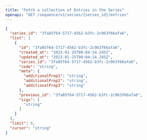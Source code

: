 ```yaml
---
title: "Fetch a collection of Entries in the Series"
openapi: "GET /sequence/v1/series/{series_id}/entries"
---
```


<ResponseExample>

```json Example
{​
  "series_id": "3fa85f64-5717-4562-b3fc-2c963f66afa6",​
  "list": [​
    {​
      "id": "3fa85f64-5717-4562-b3fc-2c963f66afa6",​
      "created_at": "2023-01-25T08:04:14.245Z",​
      "updated_at": "2023-01-25T08:04:14.245Z",​
      "series_id": "3fa85f64-5717-4562-b3fc-2c963f66afa6",​
      "code": "string",​
      "meta": {​
        "additionalProp1": "string",​
        "additionalProp2": "string",​
        "additionalProp3": "string"​
      },​
      "previous_id": "3fa85f64-5717-4562-b3fc-2c963f66afa6",​
      "sigs": [​
        "string"​
      ]​
    }​
  ],​
  "limit": 0,​
  "cursor": "string"​
​}
```

</ResponseExample>
